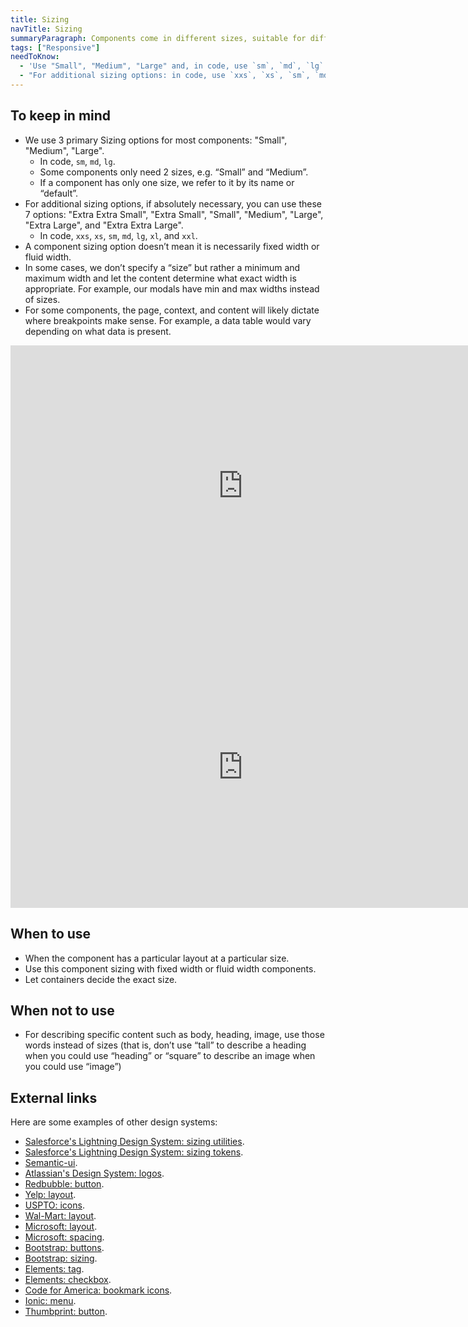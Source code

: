 ```yaml
---
title: Sizing
navTitle: Sizing
summaryParagraph: Components come in different sizes, suitable for different viewports.
tags: ["Responsive"]
needToKnow:
  - 'Use "Small", "Medium", "Large" and, in code, use `sm`, `md`, `lg`.'
  - "For additional sizing options: in code, use `xxs`, `xs`, `sm`, `md`, `lg`, `xl`, `xxl`."
---
```


## To keep in mind

- We use 3 primary Sizing options for most components: "Small", "Medium", "Large". 
  - In code, `sm`, `md`, `lg`.
  - Some components only need 2 sizes, e.g. “Small” and “Medium”.
  - If a component has only one size, we refer to it by its name or “default”.
- For additional sizing options, if absolutely necessary, you can use these 7 options: "Extra Extra Small", "Extra Small", "Small", "Medium", "Large", "Extra Large", and "Extra Extra Large". 
  - In code, `xxs`, `xs`, `sm`, `md`, `lg`, `xl`, and `xxl`.
- A component sizing option doesn’t mean it is necessarily fixed width or fluid width.
- In some cases, we don’t specify a “size” but rather a minimum and maximum width and let the content determine what exact width is appropriate. For example, our modals have min and max widths instead of sizes.
- For some components, the page, context, and content will likely dictate where breakpoints make sense. For example, a data table would vary depending on what data is present.

<iframe style="border: none;" width="744" height="450" src="https://www.figma.com/embed?embed_host=share&url=https%3A%2F%2Fwww.figma.com%2Ffile%2Fe3TyAOZKfLg9cA01Iy1Mgm%2FKaizen-Site-embed%3Fnode-id%3D136%253A4827" allowfullscreen></iframe>

<iframe style="border: none;" width="744" height="450" src="https://www.figma.com/embed?embed_host=share&url=https%3A%2F%2Fwww.figma.com%2Ffile%2Fe3TyAOZKfLg9cA01Iy1Mgm%2FKaizen-Site-embed%3Fnode-id%3D205%253A12141" allowfullscreen></iframe>

## When to use

- When the component has a particular layout at a particular size.
- Use this component sizing with fixed width or fluid width components.
- Let containers decide the exact size.

## When not to use

- For describing specific content such as body, heading, image, use those words instead of sizes (that is, don’t use “tall” to describe a heading when you could use “heading” or “square” to describe an image when you could use “image”)

## External links

Here are some examples of other design systems:

- [Salesforce's Lightning Design System: sizing utilities](https://www.lightningdesignsystem.com/utilities/sizing/#site-main-content).
- [Salesforce's Lightning Design System: sizing tokens](https://www.lightningdesignsystem.com/design-tokens/#category-sizing).
- [Semantic-ui](https://semantic-ui.com/elements/placeholder.html#line-length).
- [Atlassian's Design System: logos](https://www.atlassian.design/guidelines/product/components/logos-in-product).
- [Redbubble: button](http://redbubble.design/components/button/examples).
- [Yelp: layout](https://www.yelp.com/styleguide#layout).
- [USPTO: icons](http://uspto.github.io/designpatterns/1.x/docs/foundation/icons.html#icon-sizing).
- [Wal-Mart: layout](http://walmartlabs.github.io/web-style-guide/#layout).
- [Microsoft: layout](https://developer.microsoft.com/en-us/fabric#/styles/web/layout).
- [Microsoft: spacing](https://docs.microsoft.com/en-gb/windows/uwp/design/style/spacing).
- [Bootstrap: buttons](https://getbootstrap.com/docs/4.3/components/buttons/#sizes).
- [Bootstrap: sizing](https://getbootstrap.com/docs/4.3/utilities/sizing/).
- [Elements: tag](https://element.eleme.io/#/en-US/component/tag).
- [Elements: checkbox](https://element.eleme.io/#/en-US/component/checkbox).
- [Code for America: bookmark icons](https://style.codeforamerica.org/).
- [Ionic: menu](https://ionicframework.com/docs/api/menu).
- [Thumbprint: button](https://thumbprint.design/components/button/usage/).

